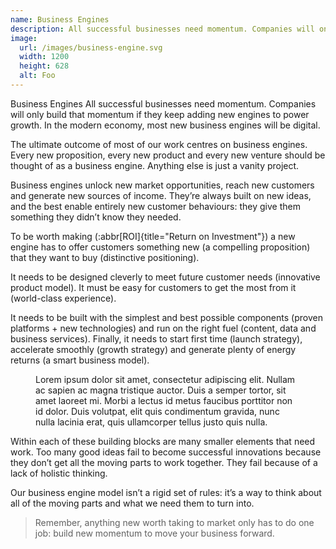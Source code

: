 ```yaml
---
name: Business Engines
description: All successful businesses need momentum. Companies will only build that momentum if they keep adding new engines to power growth. In the modern economy, most new business engines will be digital.
image:
  url: /images/business-engine.svg
  width: 1200
  height: 628
  alt: Foo
---
```




<Article>
<p class="lead"><span class="text-lime">Business Engines</span> All successful businesses need momentum. Companies will only build that momentum if they keep adding new engines to power growth. In the modern economy, most new business engines will be digital.</p>

The ultimate outcome of most of our work centres on business engines. Every new proposition, every new product and every new venture should be thought of as a business engine. Anything else is just a vanity project.

Business engines unlock new market opportunities, reach new customers and generate new sources of income. They’re always built on new ideas, and the best enable entirely new customer behaviours: they give them something they didn’t know they needed.

To be worth making (:abbr[ROI]{title="Return on Investment"}) a new engine has to offer customers something new (a compelling proposition) that they want to buy (distinctive positioning).

It needs to be designed cleverly to meet future customer needs (innovative product model). It must be easy for customers to get the most from it (world-class experience).

It needs to be built with the simplest and best possible components (proven platforms + new technologies) and run on the right fuel (content, data and business services). Finally, it needs to start first time (launch strategy), accelerate smoothly (growth strategy) and generate plenty of energy returns (a smart business model).

<Figure src="/images/business-engine.svg">Lorem ipsum dolor sit amet, consectetur adipiscing elit. Nullam ac sapien ac magna tristique auctor. Duis a semper tortor, sit amet laoreet mi. Morbi a lectus id metus faucibus porttitor non id dolor. Duis volutpat, elit quis condimentum gravida, nunc nulla lacinia erat, quis ullamcorper tellus justo quis nulla.</Figure>

<PromoGroup name="Read" icon="article">
</PromoGroup>

<PromoGroup name="Listen" icon="listen">
</PromoGroup>

<PromoGroup name="Watch" icon="watch">
</PromoGroup>

Within each of these building blocks are many smaller elements that need work. Too many good ideas fail to become successful innovations because they don’t get all the moving parts to work together. They fail because of a lack of holistic thinking.

Our business engine model isn’t a rigid set of rules: it’s a way to think about all of the moving parts and what we need them to turn into.

> Remember, anything new worth taking to market only has to do one job: build new momentum to move your business forward.

</Article>

